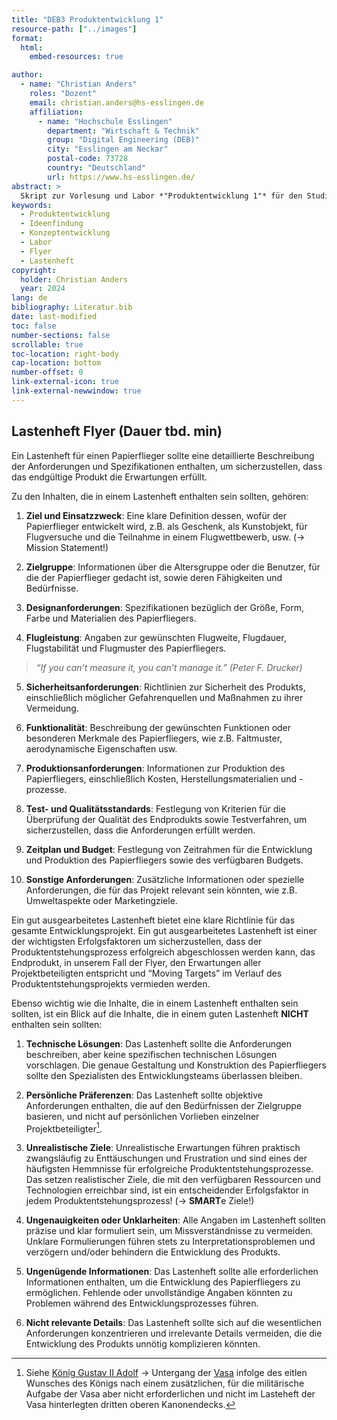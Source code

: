 ```yaml
---
title: "DEB3 Produktentwicklung 1"
resource-path: ["../images"]
format:
  html:
    embed-resources: true

author:
  - name: "Christian Anders"
    roles: "Dozent"
    email: christian.anders@hs-esslingen.de
    affiliation: 
      - name: "Hochschule Esslingen"
        department: "Wirtschaft & Technik"
        group: "Digital Engineering (DEB)"
        city: "Esslingen am Neckar"
        postal-code: 73728
        country: "Deutschland"
        url: https://www.hs-esslingen.de/
abstract: > 
  Skript zur Vorlesung und Labor *"Produktentwicklung 1"* für den Studiengang Digital Engineering DEB3 im Wintersemester 2024/2025
keywords:
  - Produktentwicklung
  - Ideenfindung
  - Konzeptentwicklung
  - Labor
  - Flyer
  - Lastenheft
copyright: 
  holder: Christian Anders
  year: 2024
lang: de
bibliography: Literatur.bib
date: last-modified
toc: false
number-sections: false
scrollable: true
toc-location: right-body
cap-location: bottom
number-offset: 0
link-external-icon: true
link-external-newwindow: true
---
```


<!--
format:
  html:
    embed-resources: true
lang: de
bibliography: Literatur.bib
-->

<!-- 
::: {.callout-warning}
## WARNING!
**THIS DOCUMENT IS STILL WORK IN PROGRESS!!!**
:::
-->

 <!-- -------------------------------------------------------------------------

                       Lösung Lastenheft Flyer

-------------------------------------------------------------------------- -->

::: {.callout-tip}
## Lastenheft Flyer (Dauer tbd. min)

Ein Lastenheft für einen Papierflieger sollte eine detaillierte Beschreibung der Anforderungen und Spezifikationen enthalten, um sicherzustellen, dass das endgültige Produkt die Erwartungen erfüllt. 

Zu den Inhalten, die in einem Lastenheft enthalten sein sollten, gehören:

1. **Ziel und Einsatzzweck**: Eine klare Definition dessen, wofür der Papierflieger entwickelt wird, z.B. als Geschenk, als Kunstobjekt, für Flugversuche und die Teilnahme in einem Flugwettbewerb, usw. (→ Mission Statement!)

2. **Zielgruppe**: Informationen über die Altersgruppe oder die Benutzer, für die der Papierflieger gedacht ist, sowie deren Fähigkeiten und Bedürfnisse.

3. **Designanforderungen**: Spezifikationen bezüglich der Größe, Form, Farbe und Materialien des Papierfliegers.

4. **Flugleistung**: Angaben zur gewünschten Flugweite, Flugdauer, Flugstabilität und Flugmuster des Papierfliegers.

> *“If you can't measure it, you can't manage it.” (Peter F. Drucker)*

5. **Sicherheitsanforderungen**: Richtlinien zur Sicherheit des Produkts, einschließlich möglicher Gefahrenquellen und Maßnahmen zu ihrer Vermeidung.

6. **Funktionalität**: Beschreibung der gewünschten Funktionen oder besonderen Merkmale des Papierfliegers, wie z.B. Faltmuster, aerodynamische Eigenschaften usw.

7. **Produktionsanforderungen**: Informationen zur Produktion des Papierfliegers, einschließlich Kosten, Herstellungsmaterialien und -prozesse.

8. **Test- und Qualitätsstandards**: Festlegung von Kriterien für die Überprüfung der Qualität des Endprodukts sowie Testverfahren, um sicherzustellen, dass die Anforderungen erfüllt werden.

9. **Zeitplan und Budget**: Festlegung von Zeitrahmen für die Entwicklung und Produktion des Papierfliegers sowie des verfügbaren Budgets.

10. **Sonstige Anforderungen**: Zusätzliche Informationen oder spezielle Anforderungen, die für das Projekt relevant sein könnten, wie z.B. Umweltaspekte oder Marketingziele.

Ein gut ausgearbeitetes Lastenheft bietet eine klare Richtlinie für das gesamte Entwicklungsprojekt. Ein gut ausgearbeitetes Lastenheft ist einer der wichtigsten Erfolgsfaktoren um sicherzustellen, dass der Produktentstehungsprozess erfolgreich abgeschlossen werden kann, das Endprodukt, in unserem Fall der Flyer, den Erwartungen aller Projektbeteiligten entspricht und "Moving Targets" im Verlauf des Produktentstehungsprojekts vermieden werden.

Ebenso wichtig wie die Inhalte, die in einem Lastenheft enthalten sein sollten, ist ein Blick auf die Inhalte, die in einem guten Lastenheft **NICHT** enthalten sein sollten:

1. **Technische Lösungen**: Das Lastenheft sollte die Anforderungen beschreiben, aber keine spezifischen technischen Lösungen vorschlagen. Die genaue Gestaltung und Konstruktion des Papierfliegers sollte den Spezialisten des Entwicklungsteams überlassen bleiben.

2. **Persönliche Präferenzen**: Das Lastenheft sollte objektive Anforderungen enthalten, die auf den Bedürfnissen der Zielgruppe basieren, und nicht auf persönlichen Vorlieben einzelner Projektbeteiligter^[Siehe [König Gustav II Adolf](https://de.wikipedia.org/wiki/Gustav_II._Adolf) → Untergang der [Vasa](https://de.wikipedia.org/wiki/Vasa_(Schiff)) infolge des eitlen Wunsches des Königs nach einem zusätzlichen, für die militärische Aufgabe der Vasa aber nicht erforderlichen und nicht im Lasteheft der Vasa hinterlegten dritten oberen Kanonendecks.].

3. **Unrealistische Ziele**: Unrealistische Erwartungen führen praktisch zwangsläufig zu Enttäuschungen und Frustration und sind eines der häufigsten Hemmnisse für erfolgreiche Produktentstehungsprozesse. Das setzen realistischer Ziele, die mit den verfügbaren Ressourcen und Technologien erreichbar sind, ist ein entscheidender Erfolgsfaktor in jedem Produktentstehungsprozess! (→ **SMART**e Ziele!)

4. **Ungenauigkeiten oder Unklarheiten**: Alle Angaben im Lastenheft sollten präzise und klar formuliert sein, um Missverständnisse zu vermeiden. Unklare Formulierungen führen stets zu Interpretationsproblemen und verzögern und/oder behindern die Entwicklung des Produkts.

5. **Ungenügende Informationen**: Das Lastenheft sollte alle erforderlichen Informationen enthalten, um die Entwicklung des Papierfliegers zu ermöglichen. Fehlende oder unvollständige Angaben könnten zu Problemen während des Entwicklungsprozesses führen.

6. **Nicht relevante Details**: Das Lastenheft sollte sich auf die wesentlichen Anforderungen konzentrieren und irrelevante Details vermeiden, die die Entwicklung des Produkts unnötig komplizieren könnten.

:::
  